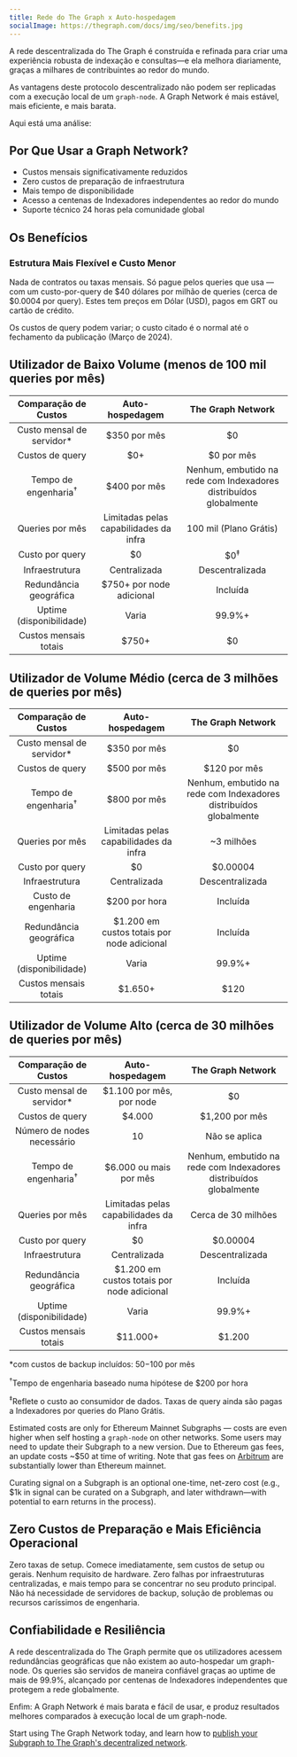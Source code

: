 ```yaml
---
title: Rede do The Graph x Auto-hospedagem
socialImage: https://thegraph.com/docs/img/seo/benefits.jpg
---
```


A rede descentralizada do The Graph é construída e refinada para criar uma experiência robusta de indexação e consultas—e ela melhora diariamente, graças a milhares de contribuintes ao redor do mundo.

As vantagens deste protocolo descentralizado não podem ser replicadas com a execução local de um `graph-node`. A Graph Network é mais estável, mais eficiente, e mais barata.

Aqui está uma análise:

## Por Que Usar a Graph Network?

- Custos mensais significativamente reduzidos
- Zero custos de preparação de infraestrutura
- Mais tempo de disponibilidade
- Acesso a centenas de Indexadores independentes ao redor do mundo
- Suporte técnico 24 horas pela comunidade global

## Os Benefícios

### Estrutura Mais Flexível e Custo Menor

Nada de contratos ou taxas mensais. Só pague pelos queries que usa — com um custo-por-query de $40 dólares por milhão de queries (cerca de $0.0004 por query). Estes tem preços em Dólar (USD), pagos em GRT ou cartão de crédito.

Os custos de query podem variar; o custo citado é o normal até o fechamento da publicação (Março de 2024).

## Utilizador de Baixo Volume (menos de 100 mil queries por mês)

|       Comparação de Custos      |             Auto-hospedagem             |                         The Graph Network                         |
| :-----------------------------: | :-------------------------------------: | :---------------------------------------------------------------: |
|    Custo mensal de servidor\*   |               $350 por mês              |                                 $0                                |
|         Custos de query         |                   $0+                   |                             $0 por mês                            |
| Tempo de engenharia<sup>†</sup> |               $400 por mês              | Nenhum, embutido na rede com Indexadores distribuídos globalmente |
|         Queries por mês         |  Limitadas pelas capabilidades da infra |                       100 mil (Plano Grátis)                      |
|         Custo por query         |                    $0                   |                           $0<sup>‡</sup>                          |
|          Infraestrutura         |               Centralizada              |                          Descentralizada                          |
|      Redundância geográfica     |         $750+ por node adicional        |                              Incluída                             |
|     Uptime (disponibilidade)    |                  Varia                  |                               99.9%+                              |
|      Custos mensais totais      | <span className="highlight-row" />$750+ |                                 $0                                |

## Utilizador de Volume Médio (cerca de 3 milhões de queries por mês)

|       Comparação de Custos      |               Auto-hospedagem              |                         The Graph Network                         |
| :-----------------------------: | :----------------------------------------: | :---------------------------------------------------------------: |
|    Custo mensal de servidor\*   |                $350 por mês                |                                 $0                                |
|         Custos de query         |                $500 por mês                |                            $120 por mês                           |
| Tempo de engenharia<sup>†</sup> |                $800 por mês                | Nenhum, embutido na rede com Indexadores distribuídos globalmente |
|         Queries por mês         |   Limitadas pelas capabilidades da infra   |                             ~3 milhões                            |
|         Custo por query         |                     $0                     |                              $0.00004                             |
|          Infraestrutura         |                Centralizada                |                          Descentralizada                          |
|       Custo de engenharia       |                $200 por hora               |                              Incluída                             |
|      Redundância geográfica     | $1.200 em custos totais por node adicional |                              Incluída                             |
|     Uptime (disponibilidade)    |                    Varia                   |                               99.9%+                              |
|      Custos mensais totais      | <span className="highlight-row" /> $1.650+ |                                $120                               |

## Utilizador de Volume Alto (cerca de 30 milhões de queries por mês)

|       Comparação de Custos      |               Auto-hospedagem               |                         The Graph Network                         |
| :-----------------------------: | :-----------------------------------------: | :---------------------------------------------------------------: |
|    Custo mensal de servidor\*   |           $1.100 por mês, por node          |                                 $0                                |
|         Custos de query         |                    $4.000                   |                           $1,200 por mês                          |
|    Número de nodes necessário   |                      10                     |                           Não se aplica                           |
| Tempo de engenharia<sup>†</sup> |            $6.000 ou mais por mês           | Nenhum, embutido na rede com Indexadores distribuídos globalmente |
|         Queries por mês         |    Limitadas pelas capabilidades da infra   |                        Cerca de 30 milhões                        |
|         Custo por query         |                      $0                     |                              $0.00004                             |
|          Infraestrutura         |                 Centralizada                |                          Descentralizada                          |
|      Redundância geográfica     |  $1.200 em custos totais por node adicional |                              Incluída                             |
|     Uptime (disponibilidade)    |                    Varia                    |                               99.9%+                              |
|      Custos mensais totais      | <span className="highlight-row" /> $11.000+ |                               $1.200                              |

\*com custos de backup incluídos: $50-$100 por mês

<sup>†</sup>Tempo de engenharia baseado numa hipótese de $200 por hora

<sup>‡</sup>Reflete o custo ao consumidor de dados. Taxas de query ainda são pagas a Indexadores por queries do Plano Grátis.

Estimated costs are only for Ethereum Mainnet Subgraphs — costs are even higher when self hosting a `graph-node` on other networks. Some users may need to update their Subgraph to a new version. Due to Ethereum gas fees, an update costs ~$50 at time of writing. Note that gas fees on [Arbitrum](/archived/arbitrum/arbitrum-faq/) are substantially lower than Ethereum mainnet.

Curating signal on a Subgraph is an optional one-time, net-zero cost (e.g., $1k in signal can be curated on a Subgraph, and later withdrawn—with potential to earn returns in the process).

## Zero Custos de Preparação e Mais Eficiência Operacional

Zero taxas de setup. Comece imediatamente, sem custos de setup ou gerais. Nenhum requisito de hardware. Zero falhas por infraestruturas centralizadas, e mais tempo para se concentrar no seu produto principal. Não há necessidade de servidores de backup, solução de problemas ou recursos caríssimos de engenharia.

## Confiabilidade e Resiliência

A rede descentralizada do The Graph permite que os utilizadores acessem redundâncias geográficas que não existem ao auto-hospedar um graph-node. Os queries são servidos de maneira confiável graças ao uptime de mais de 99.9%, alcançado por centenas de Indexadores independentes que protegem a rede globalmente.

Enfim: A Graph Network é mais barata e fácil de usar, e produz resultados melhores comparados à execução local de um graph-node.

Start using The Graph Network today, and learn how to [publish your Subgraph to The Graph's decentralized network](/subgraphs/quick-start/).
